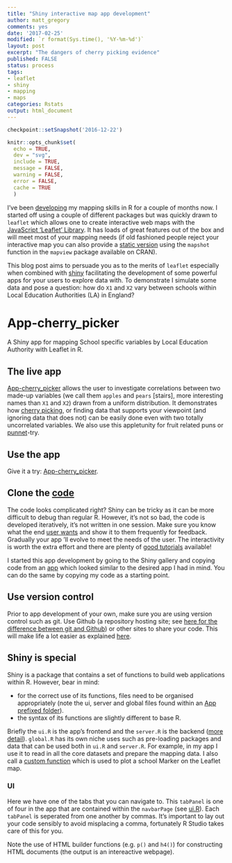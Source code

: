 ```yaml
---
title: "Shiny interactive map app development"
author: matt_gregory
comments: yes
date: '2017-02-25'
modified: `r format(Sys.time(), '%Y-%m-%d')`
layout: post
excerpt: "The dangers of cherry picking evidence"
published: FALSE
status: process
tags:
- leaflet
- shiny
- mapping
- maps
categories: Rstats
output: html_document
---
```


```r
checkpoint::setSnapshot('2016-12-22')

knitr::opts_chunk$set(
  echo = TRUE,
  dev = "svg",
  include = TRUE,
  message = FALSE,
  warning = FALSE,
  error = FALSE,
  cache = TRUE
  )
```

I've been [developing](http://www.machinegurning.com/rstats/uk_obesity/) my mapping skills in R for a couple of months now. I started off using a couple of different packages but was quickly drawn to `leaflet` which allows one to create interactive web maps with the [JavaScript 'Leaflet' Library](http://leafletjs.com/). It has loads of great features out of the box and will meet most of your mapping needs (if old fashioned people reject your interactive map you can also provide a [static version](http://stackoverflow.com/questions/31336898/how-to-save-leaflet-in-rstudio-map-as-png-or-jpg-file) using the `mapshot` function in the `mapview` package available on CRAN). 

This blog post aims to persuade you as to the merits of `leaflet` especially when combined with [shiny](https://shiny.rstudio.com/) facilitating the development of some powerful apps for your users to explore data with. To demonstrate I simulate some data and pose a question: how do `X1` and `X2` vary between schools within Local Education Authorities (LA) in England?  

# App-cherry_picker

A Shiny app for mapping School specific variables by Local Education Authority with Leaflet in R.

## The live app

[App-cherry_picker](https://mammykins.shinyapps.io/App-cherry_picker/) allows the user to investigate correlations between two made-up variables (we call them `apples` and `pears` [stairs], more interesting names than `X1` and `X2`) drawn from a uniform distribution. 
It demonstrates how [cherry picking](https://en.wikipedia.org/wiki/Cherry_picking), or finding data that supports your viewpoint (and ignoring data that does not) can be easily done even with two totally uncorrelated variables. We also use this appletunity for fruit related puns or [punnet](https://en.wikipedia.org/wiki/Punnet)-try.  

## Use the app

Give it a try: [App-cherry_picker](https://mammykins.shinyapps.io/App-cherry_picker/).  

## Clone the [code](https://github.com/mammykins/App-cherry_picker)

The code looks complicated right? Shiny can be tricky as it can be more difficult to debug than regular R. However, it's not so bad, the code is developed iteratively, it's not written in one session. Make sure you know what the end [user wants](https://en.wikipedia.org/wiki/Usability_testing) and show it to them frequently for feedback. Gradually your app 'll evolve to meet the needs of the user. The interactivity is worth the extra effort and there are plenty of [good tutorials](https://shiny.rstudio.com/tutorial/) available!  

I started this app development by going to the Shiny gallery and copying code from an [app](https://shiny.rstudio.com/tutorial/) which looked similar to the desired app I had in mind. You can do the same by copying my code as a starting point.    

## Use version control

Prior to app development of your own, make sure you are using version control such as git. Use Github (a repository hosting site; see [here for the difference between git and Github](http://stackoverflow.com/questions/13321556/difference-between-git-and-github)) or other sites to share your code. This will make life a lot easier as explained [here](https://swcarpentry.github.io/git-novice/).

## Shiny is special

Shiny is a package that contains a set of functions to build web applications within R. However, bear in mind:  

* for the correct use of its functions, files need to be organised appropriately (note the ui, server and global files found within an [App prefixed folder](https://github.com/mammykins/App-cherry_picker)).
* the syntax of its functions are slightly different to base R.

Briefly the `ui.R` is the app's frontend and the `server.R` is the backend ([more detail](https://shiny.rstudio.com/tutorial/lesson1/)). `global.R` has its own niche uses such as pre-loading packages and data that can be used both in `ui.R` and `server.R`. For example, in my app I use it to read in all the core datasets and prepare the mapping data. I also call a [custom function](https://github.com/mammykins/App-cherry_picker/blob/master/make_popup_vector_from_numeric.R) which is used to plot a school Marker on the Leaflet map.  

### UI

Here we have one of the tabs that you can navigate to. This `tabPanel` is one of four in the app that are contained within the `navbarPage` (see [ui.R](https://github.com/mammykins/App-cherry_picker/blob/master/ui.R)). Each `tabPanel` is seperated from one another by commas. It's important to lay out your code sensibly to avoid misplacing a comma, fortunately R Studio takes care of this for you.    

Note the use of HTML builder functions (e.g. `p()` and `h4()`) for constructing HTML documents (the output is an intereactive webpage).

